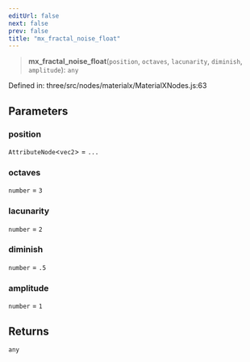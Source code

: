 ```yaml
---
editUrl: false
next: false
prev: false
title: "mx_fractal_noise_float"
---
```


> **mx\_fractal\_noise\_float**(`position`, `octaves`, `lacunarity`, `diminish`, `amplitude`): `any`

Defined in: three/src/nodes/materialx/MaterialXNodes.js:63

## Parameters

### position

`AttributeNode`\<`vec2`\> = `...`

### octaves

`number` = `3`

### lacunarity

`number` = `2`

### diminish

`number` = `.5`

### amplitude

`number` = `1`

## Returns

`any`
